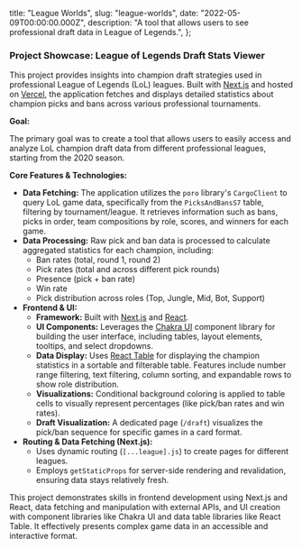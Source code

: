   title: "League Worlds",
  slug: "league-worlds",
  date: "2022-05-09T00:00:00.000Z",
  description:
    "A tool that allows users to see professional draft data in League of Legends.",
};

### Project Showcase: League of Legends Draft Stats Viewer

This project provides insights into champion draft strategies used in professional League of Legends (LoL) leagues. Built with [Next.js](https://nextjs.org/) and hosted on [Vercel](https://league-draft-stats.vercel.app/), the application fetches and displays detailed statistics about champion picks and bans across various professional tournaments.

**Goal:**

The primary goal was to create a tool that allows users to easily access and analyze LoL champion draft data from different professional leagues, starting from the 2020 season.

**Core Features & Technologies:**

- **Data Fetching:** The application utilizes the `poro` library's `CargoClient` to query LoL game data, specifically from the `PicksAndBansS7` table, filtering by tournament/league. It retrieves information such as bans, picks in order, team compositions by role, scores, and winners for each game.
- **Data Processing:** Raw pick and ban data is processed to calculate aggregated statistics for each champion, including:
  - Ban rates (total, round 1, round 2)
  - Pick rates (total and across different pick rounds)
  - Presence (pick + ban rate)
  - Win rate
  - Pick distribution across roles (Top, Jungle, Mid, Bot, Support)
- **Frontend & UI:**
  - **Framework:** Built with [Next.js](https://nextjs.org/) and [React](https://reactjs.org/).
  - **UI Components:** Leverages the [Chakra UI](https://chakra-ui.com/) component library for building the user interface, including tables, layout elements, tooltips, and select dropdowns.
  - **Data Display:** Uses [React Table](https://react-table.tanstack.com/) for displaying the champion statistics in a sortable and filterable table. Features include number range filtering, text filtering, column sorting, and expandable rows to show role distribution.
  - **Visualizations:** Conditional background coloring is applied to table cells to visually represent percentages (like pick/ban rates and win rates).
  - **Draft Visualization:** A dedicated page (`/draft`) visualizes the pick/ban sequence for specific games in a card format.
- **Routing & Data Fetching (Next.js):**
  - Uses dynamic routing (`[...league].js`) to create pages for different leagues.
  - Employs `getStaticProps` for server-side rendering and revalidation, ensuring data stays relatively fresh.

This project demonstrates skills in frontend development using Next.js and React, data fetching and manipulation with external APIs, and UI creation with component libraries like Chakra UI and data table libraries like React Table. It effectively presents complex game data in an accessible and interactive format.
